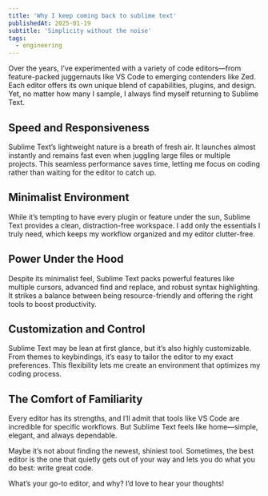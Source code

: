 ```yaml
---
title: 'Why I keep coming back to sublime text'
publishedAt: 2025-01-19
subtitle: 'Simplicity without the noise'
tags:
  - engineering
---
```



Over the years, I’ve experimented with a variety of code editors—from feature-packed juggernauts like VS Code to emerging contenders like Zed. Each editor offers its own unique blend of capabilities, plugins, and design. Yet, no matter how many I sample, I always find myself returning to Sublime Text.


## Speed and Responsiveness
Sublime Text’s lightweight nature is a breath of fresh air. It launches almost instantly and remains fast even when juggling large files or multiple projects. This seamless performance saves time, letting me focus on coding rather than waiting for the editor to catch up.

## Minimalist Environment
While it’s tempting to have every plugin or feature under the sun, Sublime Text provides a clean, distraction-free workspace. I add only the essentials I truly need, which keeps my workflow organized and my editor clutter-free.

## Power Under the Hood
Despite its minimalist feel, Sublime Text packs powerful features like multiple cursors, advanced find and replace, and robust syntax highlighting. It strikes a balance between being resource-friendly and offering the right tools to boost productivity.

## Customization and Control
Sublime Text may be lean at first glance, but it’s also highly customizable. From themes to keybindings, it’s easy to tailor the editor to my exact preferences. This flexibility lets me create an environment that optimizes my coding process.

## The Comfort of Familiarity
Every editor has its strengths, and I’ll admit that tools like VS Code are incredible for specific workflows. But Sublime Text feels like home—simple, elegant, and always dependable.

Maybe it’s not about finding the newest, shiniest tool. Sometimes, the best editor is the one that quietly gets out of your way and lets you do what you do best: write great code.

What’s your go-to editor, and why? I’d love to hear your thoughts!